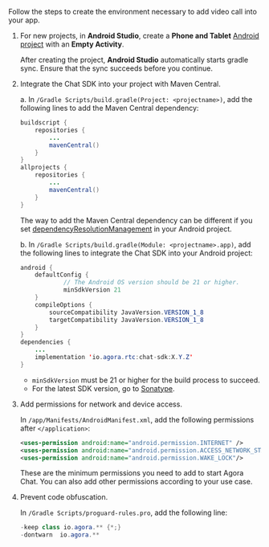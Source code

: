 <PlatformWrapper platform="android">

Follow the steps to create the environment necessary to add video call into your app.

1. For new projects, in **Android Studio**, create a **Phone and Tablet** [Android project](https://developer.android.com/studio/projects/create-project) with an **Empty Activity**.
   <div class="alert note">After creating the project, <b>Android Studio</b> automatically starts gradle sync. Ensure that the sync succeeds before you continue.</div>

2. Integrate the Chat SDK into your project with Maven Central. 

    a. In `/Gradle Scripts/build.gradle(Project: <projectname>)`, add the following lines to add the Maven Central dependency:

   ```java
   buildscript {
       repositories {
           ...
           mavenCentral()
       }
   }
   allprojects {
       repositories {
           ...
           mavenCentral()
       }
   }
   ```
	 
	 <div class="alert note">The way to add the Maven Central dependency can be different if you set  <a href="https://docs.gradle.org/current/userguide/declaring_repositories.html#sub:centralized-repository-declaration">dependencyResolutionManagement</a> in your Android project.</div>
		
	b. In `/Gradle Scripts/build.gradle(Module: <projectname>.app)`, add the following lines to integrate the Chat SDK into your Android project:

   ```java
   android {
       defaultConfig {
               // The Android OS version should be 21 or higher.
               minSdkVersion 21
       }
       compileOptions {
           sourceCompatibility JavaVersion.VERSION_1_8
           targetCompatibility JavaVersion.VERSION_1_8
       }
   }
   dependencies {
       ...
       implementation 'io.agora.rtc:chat-sdk:X.Y.Z'
   }
   ```

   <div class="alert note"><ul><li><code>minSdkVersion</code> must be 21 or higher for the build process to succeed.</li><li>For the latest SDK version, go to <a href="https://search.maven.org/search?q=a:chat-sdk">Sonatype</a>.</li></ul></div>

3. Add permissions for network and device access.

   In `/app/Manifests/AndroidManifest.xml`, add the following permissions after `</application>`:
	 
   ```xml
   <uses-permission android:name="android.permission.INTERNET" />
   <uses-permission android:name="android.permission.ACCESS_NETWORK_STATE"/>
   <uses-permission android:name="android.permission.WAKE_LOCK"/>
   ```
	
	These are the minimum permissions you need to add to start Agora Chat. You can also add other permissions according to your use case.

4. Prevent code obfuscation.

   In `/Gradle Scripts/proguard-rules.pro`, add the following line:

   ```java
   -keep class io.agora.** {*;}
   -dontwarn  io.agora.**
   ```

</PlatformWrapper>

